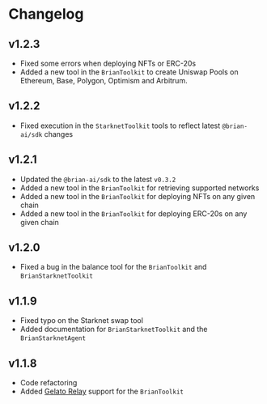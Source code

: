 # Changelog

## v1.2.3

- Fixed some errors when deploying NFTs or ERC-20s
- Added a new tool in the `BrianToolkit` to create Uniswap Pools on Ethereum, Base, Polygon, Optimism and Arbitrum.

## v1.2.2

- Fixed execution in the `StarknetToolkit` tools to reflect latest `@brian-ai/sdk` changes

## v1.2.1

- Updated the `@brian-ai/sdk` to the latest `v0.3.2`
- Added a new tool in the `BrianToolkit` for retrieving supported networks
- Added a new tool in the `BrianToolkit` for deploying NFTs on any given chain
- Added a new tool in the `BrianToolkit` for deploying ERC-20s on any given chain

## v1.2.0

- Fixed a bug in the balance tool for the `BrianToolkit` and `BrianStarknetToolkit`

## v1.1.9

- Fixed typo on the Starknet swap tool
- Added documentation for `BrianStarknetToolkit` and the `BrianStarknetAgent`

## v1.1.8

- Code refactoring
- Added [Gelato Relay](/integrations/gelato) support for the `BrianToolkit`
